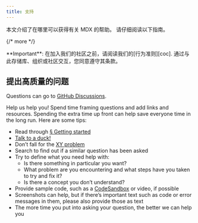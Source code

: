 ```yaml
---
title: 支持
---
```


本文介绍了在哪里可以获得有关 MDX 的帮助。
请仔细阅读以下指南。

{/* more */}

<Note type="important">
  **Important**: 在加入我们的社区之前，请阅读我们的[行为准则][coc]. 通过与此存储库、组织或社区交互，您同意遵守其条款。
</Note>

## 提出高质量的问题

Questions can go to [GitHub Discussions][chat].

Help us help you!
Spend time framing questions and add links and resources.
Spending the extra time up front can help save everyone time in the long run.
Here are some tips:

- Read through [§ Getting started][getting-started]
- [Talk to a duck!][rubberduck]
- Don’t fall for the [XY problem][xy]
- Search to find out if a similar question has been asked
- Try to define what you need help with:
  - Is there something in particular you want?
  - What problem are you encountering and what steps have you taken to try
    and fix it?
  - Is there a concept you don’t understand?
- Provide sample code, such as a [CodeSandbox][cs] or video, if possible
- Screenshots can help, but if there’s important text such as code or error
  messages in them, please also provide those as text
- The more time you put into asking your question, the better we can help you

[coc]: https://github.com/mdx-js/.github/blob/main/code-of-conduct.md
[rubberduck]: https://rubberduckdebugging.com
[xy]: https://meta.stackexchange.com/questions/66377/what-is-the-xy-problem/66378#66378
[getting-started]: /docs/getting-started/
[chat]: https://github.com/mdx-js/mdx/discussions
[cs]: https://codesandbox.io
